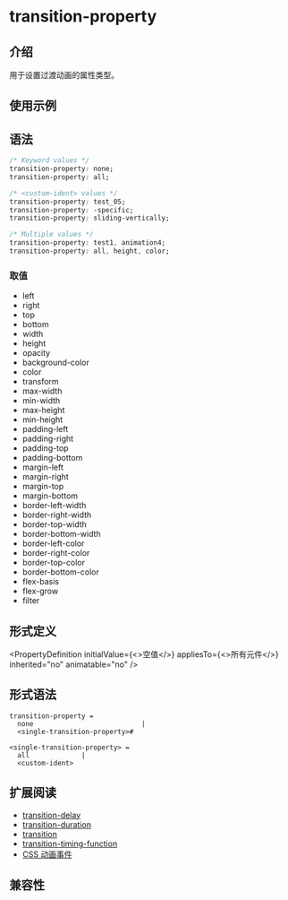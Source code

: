 
# transition-property

## 介绍

用于设置过渡动画的属性类型。

## 使用示例

<Go
  example="css-api"
  img="https://lf-lynx.tiktok-cdns.com/obj/lynx-artifacts-oss-sg/lynx-website/assets/doc/css/transition-property.gif"
  defaultEntryFile="dist/transition-property.lynx.bundle"
  entry="src/transition-property"
  defaultFile="src/transition-property/App.tsx"
  entry="src/transition-property"
/>

## 语法

```css
/* Keyword values */
transition-property: none;
transition-property: all;

/* <custom-ident> values */
transition-property: test_05;
transition-property: -specific;
transition-property: sliding-vertically;

/* Multiple values */
transition-property: test1, animation4;
transition-property: all, height, color;
```

### 取值

- left
- right
- top
- bottom
- width
- height
- opacity
- background-color
- color
- transform
- max-width
- min-width
- max-height
- min-height
- padding-left
- padding-right
- padding-top
- padding-bottom
- margin-left
- margin-right
- margin-top
- margin-bottom
- border-left-width
- border-right-width
- border-top-width
- border-bottom-width
- border-left-color
- border-right-color
- border-top-color
- border-bottom-color
- flex-basis
- flex-grow
- filter

## 形式定义


<PropertyDefinition
  initialValue={<>空值</>}
  appliesTo={<>所有元件</>}
  inherited="no"
  animatable="no"
/>

## 形式语法

```
transition-property =
  none                           |
  <single-transition-property>#

<single-transition-property> =
  all             |
  <custom-ident>
```

## 扩展阅读

- [transition-delay](./transition-delay.mdx)
- [transition-duration](./transition-duration.mdx)
- [transition](./transition.mdx)
- [transition-timing-function](./transition-timing-function.mdx)
- [CSS 动画事件](../../lynx-api/event/animation-event.mdx)

## 兼容性


<LegacyCompatTable metadata="css/properties/transition-property" />
